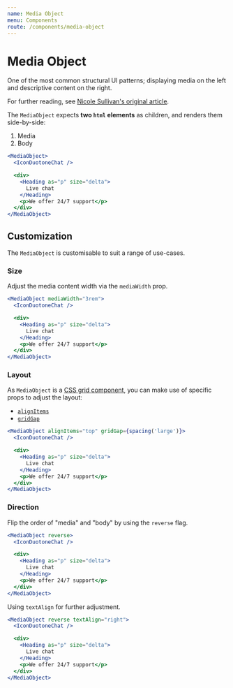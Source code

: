 ```yaml
---
name: Media Object
menu: Components
route: /components/media-object
---
```


# Media Object

One of the most common structural UI patterns; displaying media on the left
and descriptive content on the right.

For further reading, see [Nicole Sullivan's original article](http://www.stubbornella.org/content/2010/06/25/the-media-object-saves-hundreds-of-lines-of-code/).

The `MediaObject` expects **two `html` elements** as children, and renders them side-by-side:

1. Media
2. Body

```jsx react-live
<MediaObject>
  <IconDuotoneChat />

  <div>
    <Heading as="p" size="delta">
      Live chat
    </Heading>
    <p>We offer 24/7 support</p>
  </div>
</MediaObject>
```

## Customization

The `MediaObject` is customisable to suit a range of use-cases.

### Size

Adjust the media content width via the `mediaWidth` prop.

```jsx react-live
<MediaObject mediaWidth="3rem">
  <IconDuotoneChat />

  <div>
    <Heading as="p" size="delta">
      Live chat
    </Heading>
    <p>We offer 24/7 support</p>
  </div>
</MediaObject>
```

### Layout

As `MediaObject` is a [CSS grid component](https://developer.mozilla.org/en-US/docs/Web/CSS/CSS_Grid_Layout), you can make
use of specific props to adjust the layout:

- [`alignItems`](https://developer.mozilla.org/en-US/docs/Web/CSS/CSS_Grid_Layout/Box_Alignment_in_CSS_Grid_Layout#Aligning_items_on_the_Block_Axis)
- [`gridGap`](https://developer.mozilla.org/en-US/docs/Web/CSS/gap)

```jsx react-live
<MediaObject alignItems="top" gridGap={spacing('large')}>
  <IconDuotoneChat />

  <div>
    <Heading as="p" size="delta">
      Live chat
    </Heading>
    <p>We offer 24/7 support</p>
  </div>
</MediaObject>
```

### Direction

Flip the order of "media" and "body" by using the `reverse` flag.

```jsx react-live
<MediaObject reverse>
  <IconDuotoneChat />

  <div>
    <Heading as="p" size="delta">
      Live chat
    </Heading>
    <p>We offer 24/7 support</p>
  </div>
</MediaObject>
```

Using `textAlign` for further adjustment.

```jsx react-live
<MediaObject reverse textAlign="right">
  <IconDuotoneChat />

  <div>
    <Heading as="p" size="delta">
      Live chat
    </Heading>
    <p>We offer 24/7 support</p>
  </div>
</MediaObject>
```
